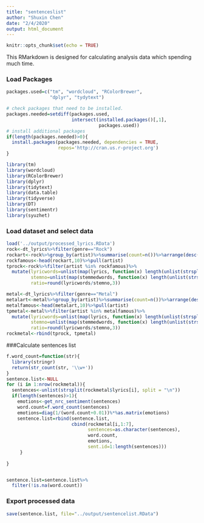 ```yaml
---
title: "sentenceslist"
author: "Shuxin Chen"
date: "2/4/2020"
output: html_document
---
```


```r
knitr::opts_chunk$set(echo = TRUE)
```

This RMarkdown is designed for calculating analysis data which spending much time. 


### Load Packages
```r
packages.used=c("tm", "wordcloud", "RColorBrewer", 
                "dplyr", "tydytext")

# check packages that need to be installed.
packages.needed=setdiff(packages.used, 
                        intersect(installed.packages()[,1], 
                                  packages.used))
# install additional packages
if(length(packages.needed)>0){
  install.packages(packages.needed, dependencies = TRUE,
                   repos='http://cran.us.r-project.org')
}

library(tm)
library(wordcloud)
library(RColorBrewer)
library(dplyr)
library(tidytext)
library(data.table)
library(tidyverse)
library(DT)
library(sentimentr)
library(syuzhet)
```

### Load dataset and select data
```r
load('../output/processed_lyrics.RData')
rock<-dt_lyrics%>%filter(genre=="Rock")
rockart<-rock%>%group_by(artist)%>%summarise(count=n())%>%arrange(desc(count))
rockfamous<-head(rockart,10)%>%pull(artist)
tprock<-rock%>%filter(artist %in% rockfamous)%>%
  mutate(lyricwords=unlist(map(lyrics, function(x) length(unlist(strsplit(x, split = " "))))),
         stemno=unlist(map(stemmedwords, function(x) length(unlist(strsplit(x, split = " "))))),
         ratio=round(lyricwords/stemno,3))

metal<-dt_lyrics%>%filter(genre=="Metal")
metalart<-metal%>%group_by(artist)%>%summarise(count=n())%>%arrange(desc(count))
metalfamous<-head(metalart,10)%>%pull(artist)
tpmetal<-metal%>%filter(artist %in% metalfamous)%>%
  mutate(lyricwords=unlist(map(lyrics, function(x) length(unlist(strsplit(x, split = " "))))),
         stemno=unlist(map(stemmedwords, function(x) length(unlist(strsplit(x, split = " "))))), 
         ratio=round(lyricwords/stemno,3))
rockmetal<-rbind(tprock, tpmetal)
```


###Calculate sentences list
```r
f.word_count=function(str){
  library(stringr)
  return(str_count(str, '\\w+'))
}
sentence.list<-NULL
for (i in 1:nrow(rockmetal)){
  sentences<-unlist(strsplit(rockmetal$lyrics[i], split = "\n"))
  if(length(sentences)>1){
    emotions<-get_nrc_sentiment(sentences)
    word.count=f.word_count(sentences)
    emotions=diag(1/(word.count+0.01))%*%as.matrix(emotions)
    sentence.list=rbind(sentence.list, 
                        cbind(rockmetal[i,1:7],
                              sentences=as.character(sentences),
                              word.count,
                              emotions,
                              sent.id=1:length(sentences)))
     }
    
}


sentence.list=sentence.list%>%
  filter(!is.na(word.count))
```

### Export processed data
```r
save(sentence.list, file="../output/sentencelist.RData")
```
